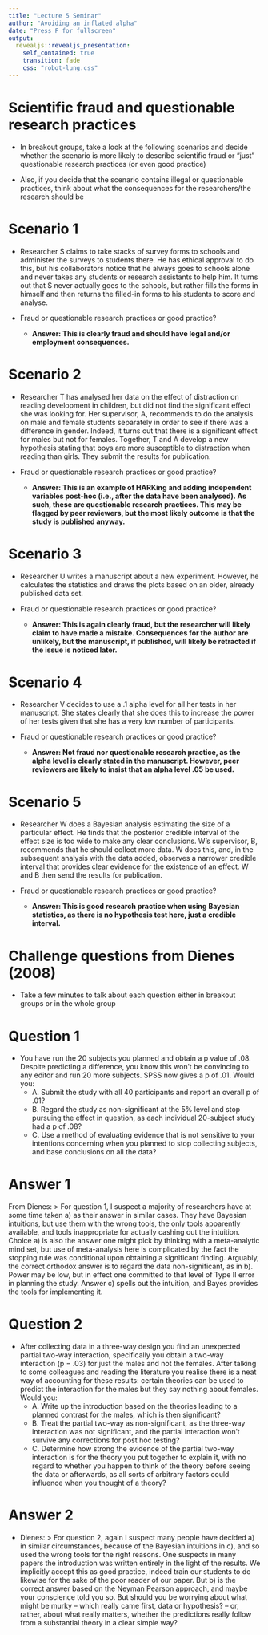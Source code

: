 ```yaml
---
title: "Lecture 5 Seminar"
author: "Avoiding an inflated alpha"
date: "Press F for fullscreen"
output: 
  revealjs::revealjs_presentation:
    self_contained: true
    transition: fade
    css: "robot-lung.css"
---  
```


# Scientific fraud and questionable research practices

- In breakout groups, take a look at the following scenarios and decide whether the scenario is more likely to describe scientific fraud or "just" questionable research practices (or even good practice)

- Also, if you decide that the scenario contains illegal or questionable practices, think about what the consequences for the researchers/the research should be

# Scenario 1

- Researcher S claims to take stacks of survey forms to schools and administer the surveys to students there. He has ethical approval to do this, but his collaborators notice that he always goes to schools alone and never takes any students or research assistants to help him. It turns out that S never actually goes to the schools, but rather fills the forms in himself and then returns the filled-in forms to his students to score and analyse.

- Fraud or questionable research practices or good practice?

    - **Answer: This is clearly fraud and should have legal and/or employment consequences.**

# Scenario 2

- Researcher T has analysed her data on the effect of distraction on reading development in children, but did not find the significant effect she was looking for. Her supervisor, A, recommends to do the analysis on male and female students separately in order to see if there was a difference in gender. Indeed, it turns out that there is a significant effect for males but not for females. Together, T and A develop a new hypothesis stating that boys are more susceptible to distraction when reading than girls. They submit the results for publication.

- Fraud or questionable research practices or good practice?

    - **Answer: This is an example of HARKing and adding independent variables post-hoc (i.e., after the data have been analysed). As such, these are questionable research practices. This may be flagged by peer reviewers, but the most likely outcome is that the study is published anyway.**

# Scenario 3

- Researcher U writes a manuscript about a new experiment. However, he calculates the statistics and draws the plots based on an older, already published data set. 

- Fraud or questionable research practices or good practice?

    - **Answer: This is again clearly fraud, but the researcher will likely claim to have made a mistake. Consequences for the author are unlikely, but the manuscript, if published, will likely be retracted if the issue is noticed later.**

# Scenario 4

- Researcher V decides to use a .1 alpha level for all her tests in her manuscript. She states clearly that she does this to increase the power of her tests given that she has a very low number of participants.

- Fraud or questionable research practices or good practice?

    - **Answer: Not fraud nor questionable research practice, as the alpha level is clearly stated in the manuscript. However, peer reviewers are likely to insist that an alpha level .05 be used.**

# Scenario 5

- Researcher W does a Bayesian analysis estimating the size of a particular effect. He finds that the posterior credible interval of the effect size is too wide to make any clear conclusions. W's supervisor, B, recommends that he should collect more data. W does this, and, in the subsequent analysis with the data added, observes a narrower credible interval that provides clear evidence for the existence of an effect. W and B then send the results for publication.

- Fraud or questionable research practices or good practice?

    - **Answer: This is good research practice when using Bayesian statistics, as there is no hypothesis test here, just a credible interval.**

# Challenge questions from Dienes (2008)

- Take a few minutes to talk about each question either in breakout groups or in the whole group

# Question 1
  - You have run the 20 subjects you planned and obtain a p value of .08. Despite predicting a difference, you know this won’t be convincing to any editor and run 20 more subjects. SPSS now gives a p of .01. Would you:
    - A. Submit the study with all 40 participants and report an overall p of .01?
    - B. Regard the study as non-significant at the 5% level and stop pursuing the effect in question, as each individual 20-subject study had a p of .08?
    - C. Use a method of evaluating evidence that is not sensitive to your intentions concerning when you planned to stop collecting subjects, and base conclusions on all the data?

# Answer 1

From Dienes: 
> For question 1, I suspect a majority of researchers have at some time taken a) as their answer in similar cases. They have Bayesian intuitions, but use them with the wrong tools, the only tools apparently available, and tools inappropriate for actually cashing out the intuition. Choice a) is also the answer one might pick by thinking with a meta-analytic mind set, but use of meta-analysis here is complicated by the fact the stopping rule was conditional upon obtaining a significant finding. Arguably, the correct orthodox answer is to regard the data non-significant, as in b). Power may be low, but in effect one committed to that level of Type II error in planning the study. Answer c) spells out the intuition, and Bayes provides the tools for implementing it.


# Question 2

- After collecting data in a three-way design  you find an unexpected partial two-way interaction, specifically you obtain a two-way interaction (p = .03) for just the males and not the females. After talking to some colleagues and reading the literature you realise there is a neat way of accounting for these results: certain theories can be used to predict the interaction for the males but they say nothing about females. Would you:
    - A. Write up the introduction based on the theories leading to a planned contrast for the males, which is then significant?
    - B. Treat the partial two-way as non-significant, as the three-way interaction was not significant, and the partial interaction won’t survive any corrections for post hoc testing?
    - C. Determine how strong the evidence of the partial two-way interaction is for the theory you put together to explain it, with no regard to whether you happen to think of the theory before seeing the data or afterwards, as all sorts of arbitrary factors could influence when you thought of a theory?

# Answer 2

- Dienes:
> For question 2, again I suspect many people have decided a) in similar circumstances, because of the Bayesian intuitions in c), and so used the wrong tools for the right reasons. One suspects in many papers the introduction was written entirely in the light of the results. We implicitly accept this as good practice, indeed train our students to do likewise for the sake of the poor reader of our paper. But b) is the correct answer based on the Neyman Pearson approach, and maybe your conscience told you so. But should you be worrying about what might be murky – which really came first, data or hypothesis? – or, rather, about what really matters, whether the predictions really follow from a substantial theory in a clear simple way?
